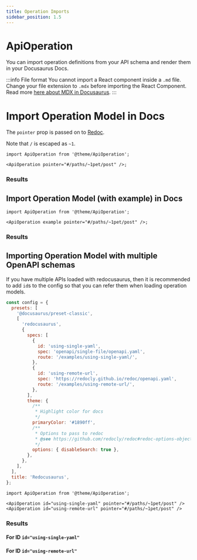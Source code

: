 ```yaml
---
title: Operation Imports
sidebar_position: 1.5
---
```



# ApiOperation

You can import operation definitions from your API schema and render them in your Docusaurus Docs.

:::info File format
You cannot import a React component inside a `.md` file.  
Change your file extension to `.mdx` before importing the React Component.  
Read more [here about MDX in Docusaurus](https://docusaurus.io/docs/markdown-features/react).
:::

# Import Operation Model in Docs

The `pointer` prop is passed on to [Redoc](https://redoc.ly/docs/resources/ref-guide/#pointer).

Note that `/` is escaped as `~1`.

```tsx
import ApiOperation from '@theme/ApiOperation';

<ApiOperation pointer="#/paths/~1pet/post" />;
```

### Results

<ApiOperation pointer="#/paths/~1pet/post" />

## Import Operation Model (with example) in Docs

```tsx
import ApiOperation from '@theme/ApiOperation';

<ApiOperation example pointer="#/paths/~1pet/post" />;
```

### Results

<ApiOperation example pointer="#/paths/~1pet/post" />

## Importing Operation Model with multiple OpenAPI schemas

If you have multiple APIs loaded with redocusaurus, then it is recommended to add `id`s to the config so that you can refer them when loading operation models.

```js title="docusaurus.config.js"
const config = {
  presets: [
    '@docusaurus/preset-classic',
    [
      'redocusaurus',
      {
        specs: [
          {
            id: 'using-single-yaml',
            spec: 'openapi/single-file/openapi.yaml',
            route: '/examples/using-single-yaml/',
          },
          {
            id: 'using-remote-url',
            spec: 'https://redocly.github.io/redoc/openapi.yaml',
            route: '/examples/using-remote-url/',
          },
        ],
        theme: {
          /**
           * Highlight color for docs
           */
          primaryColor: '#1890ff',
          /**
           * Options to pass to redoc
           * @see https://github.com/redocly/redoc#redoc-options-object
           */
          options: { disableSearch: true },
        },
      },
    ],
  ],
  title: 'Redocusaurus',
};
```

```tsx
import ApiOperation from '@theme/ApiOperation';

<ApiOperation id="using-single-yaml" pointer="#/paths/~1pet/post" />
<ApiOperation id="using-remote-url" pointer="#/paths/~1pet/post" />
```

### Results

#### For ID `id="using-single-yaml"`

<ApiOperation id="using-single-yaml" pointer="#/paths/~1pet/post" />

#### For ID `id="using-remote-url"`

<ApiOperation id="using-remote-url" pointer="#/paths/~1pet/post" />
